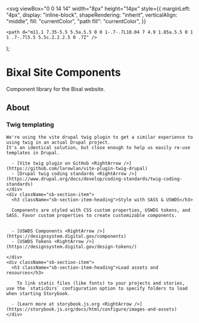 

  <svg
    viewBox="0 0 14 14"
    width="8px"
    height="14px"
    style={{
      marginLeft: "4px",
      display: "inline-block",
      shapeRendering: "inherit",
      verticalAlign: "middle",
      fill: "currentColor",
      "path fill": "currentColor",
    }}
  >
    <path d="m11.1 7.35-5.5 5.5a.5.5 0 0 1-.7-.7L10.04 7 4.9 1.85a.5.5 0 1 1 .7-.7l5.5 5.5c.2.2.2.5 0 .7Z" />
  </svg>
);

<Meta title="Welcome" />

# Bixal Site Components

Component library for the Bixal website.

## About

<div className="sb-container">
  <div className="sb-section">
    <div className="sb-section-item">
      <h3 className="sb-section-item-heading">Twig templating</h3>

    We're using the vite drupal twig plugin to get a similar experience to using twig in an actual Drupal project.
    It's an identical solution, but close enough to help us easily re-use templates in Drupal.

      - [Vite twig plugin on GitHub <RightArrow />](https://github.com/larowlan/vite-plugin-twig-drupal)
      - [Drupal twig coding standards <RightArrow />](https://www.drupal.org/docs/develop/coding-standards/twig-coding-standards)
    </div>
    <div className="sb-section-item">
      <h3 className="sb-section-item-heading">Style with SASS & USWDS</h3>

      Components are styled with CSS custom properties, USWDS tokens, and SASS. Favor custom properties to create customizable components.


      - [USWDS Components <RightArrow />](https://designsystem.digital.gov/components)
      - [USWDS Tokens <RightArrow />](https://designsystem.digital.gov/design-tokens/)

    </div>
    <div className="sb-section-item">
      <h3 className="sb-section-item-heading">Load assets and resources</h3>

        To link static files (like fonts) to your projects and stories, use the `staticDirs` configuration option to specify folders to load when starting Storybook.

      - [Learn more at storybook.js.org <RightArrow />](https://storybook.js.org/docs/html/configure/images-and-assets)
    </div>

  </div>
</div>
